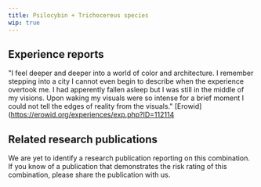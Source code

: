 ---
title: Psilocybin + Trichocereus species
wip: true
---

## Experience reports

"I feel deeper and deeper into a world of color and architecture. I remember stepping into a city I cannot even begin to describe when the experience overtook me. I had apperently fallen asleep but I was still in the middle of my visions. Upon waking my visuals were so intense for a brief moment I could not tell the edges of reality from the visuals." [Erowid] (https://erowid.org/experiences/exp.php?ID=112114

## Related research publications

We are yet to identify a research publication reporting on this combination. If you know of a publication that demonstrates the risk rating of this combination, please share the publication with us.



